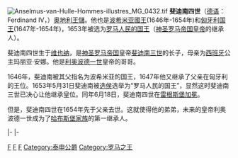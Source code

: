 [[File:Anselmus-van-Hulle-Hommes-illustres_MG_0432.tif|thumb]]
'''斐迪南四世'''（[[德语|德语]]：Ferdinand IV，{{bd|1633年|9月8日|1654年|7月9日|catIdx=F}}）[[奥地利王儲|奥地利王儲]]。他也是[[波希米亚國王|波希米亚國王]](1646年-1654年)和[[匈牙利国王|匈牙利国王]](1647年-1654年)，1653年被选为[[罗马人民的国王|罗马人民的国王]]（[[神圣罗马帝国皇帝|神圣罗马帝国皇帝]]的继承人）。

斐迪南四世生于[[维也纳|维也纳]]，是[[神圣罗马帝国|神圣罗马帝国]]皇帝[[斐迪南三世_(神圣罗马帝国)|斐迪南三世]]的长子，母亲为[[西班牙|西班牙]]公主玛丽亚·安娜。他是[[利奥波德一世_(神圣罗马帝国)|利奥波德一世]]皇帝的哥哥。

1646年，斐迪南被其父指名为波希米亚的国王，1647年他又继承了父亲在匈牙利的王位。1653年5月31日斐迪南被[[选侯|选侯]]选举为“罗马人民的国王”，显然这时斐迪南三世已决心让他继承皇位。同年6月18日，斐迪南四世在[[雷根斯堡|雷根斯堡]][[加冕|加冕]]。

但是，斐迪南四世在1654年先于父亲去世。这就使得他的弟弟，未来的皇帝利奥波德一世成为了[[哈布斯堡家族|哈布斯堡家族]]的第一继承人。

{{clear}}
{{start box}}
{{s-before|rows=3|[[斐迪南三世_(神圣罗马帝国)|斐迪南三世]]}}
{{s-title|[[捷克君主列表|波希米亚国王]]|1646～1654}}
{{s-after|rows=3|[[利奥波德一世_(神圣罗马帝国)|利奥波德一世]]}}
|-
{{s-title|[[匈牙利君主列表|匈牙利国王]]|1647～1654}}
|-
{{s-title|[[德国君主列表|罗马人民的国王]]|1653～1654}}
{{end box}}
{{匈牙利君主}}
{{Authority control}}

[[Category:哈布斯堡王朝|F]]
[[Category:匈牙利国王|F]]
[[Category:捷克君主|F]]
[[Category:泰申公爵|Category:泰申公爵]]
[[Category:罗马之王|Category:罗马之王]]